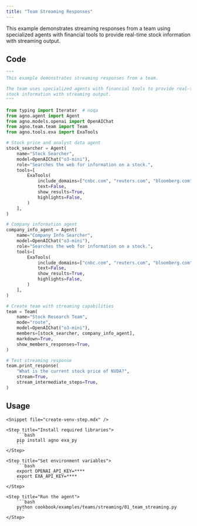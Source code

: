 ```yaml
---
title: "Team Streaming Responses"
---
```


This example demonstrates streaming responses from a team using specialized agents with financial tools to provide real-time stock information with streaming output.

## Code

```python cookbook/examples/teams/streaming/01_team_streaming.py
"""
This example demonstrates streaming responses from a team.

The team uses specialized agents with financial tools to provide real-time
stock information with streaming output.
"""

from typing import Iterator  # noqa
from agno.agent import Agent
from agno.models.openai import OpenAIChat
from agno.team.team import Team
from agno.tools.exa import ExaTools

# Stock price and analyst data agent
stock_searcher = Agent(
    name="Stock Searcher",
    model=OpenAIChat("o3-mini"),
    role="Searches the web for information on a stock.",
    tools=[
        ExaTools(
            include_domains=["cnbc.com", "reuters.com", "bloomberg.com", "wsj.com"],
            text=False,
            show_results=True,
            highlights=False,
        )
    ],
)

# Company information agent
company_info_agent = Agent(
    name="Company Info Searcher",
    model=OpenAIChat("o3-mini"),
    role="Searches the web for information on a stock.",
    tools=[
        ExaTools(
            include_domains=["cnbc.com", "reuters.com", "bloomberg.com", "wsj.com"],
            text=False,
            show_results=True,
            highlights=False,
        )
    ],
)

# Create team with streaming capabilities
team = Team(
    name="Stock Research Team",
    mode="route",
    model=OpenAIChat("o3-mini"),
    members=[stock_searcher, company_info_agent],
    markdown=True,
    show_members_responses=True,
)

# Test streaming response
team.print_response(
    "What is the current stock price of NVDA?",
    stream=True,
    stream_intermediate_steps=True,
)
```

## Usage

<Steps>

    <Snippet file="create-venv-step.mdx" />

    <Step title="Install required libraries">
        ```bash
        pip install agno exa_py
        ```
    </Step>

    <Step title="Set environment variables">
        ```bash
        export OPENAI_API_KEY=****
        export EXA_API_KEY=****
        ```
    </Step>

    <Step title="Run the agent">
        ```bash
        python cookbook/examples/teams/streaming/01_team_streaming.py
        ```
    </Step>

</Steps>